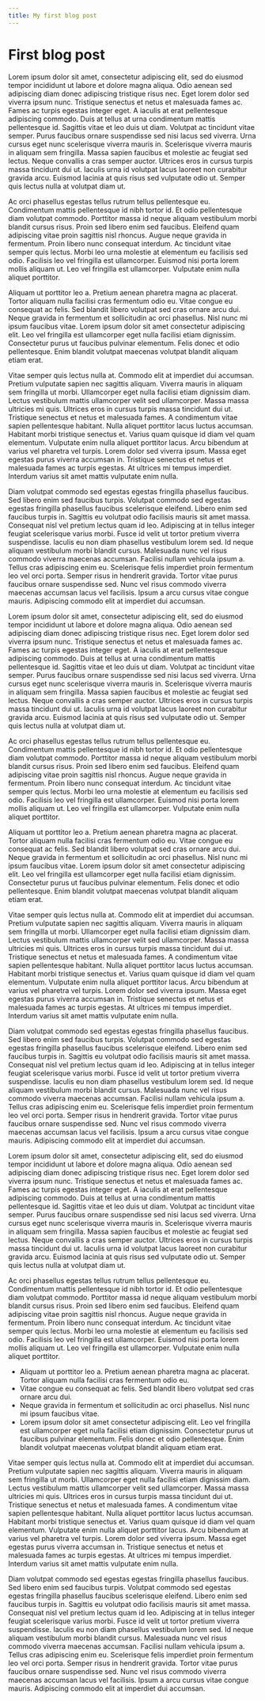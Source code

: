 ```yaml
---
title: My first blog post
---
```


# First blog post

Lorem ipsum dolor sit amet, consectetur adipiscing elit, sed do eiusmod tempor incididunt ut labore et dolore magna aliqua. 
Odio aenean sed adipiscing diam donec adipiscing tristique risus nec. Eget lorem dolor sed viverra ipsum nunc. 
Tristique senectus et netus et malesuada fames ac. Fames ac turpis egestas integer eget. 
A iaculis at erat pellentesque adipiscing commodo. Duis at tellus at urna condimentum mattis pellentesque id. 
Sagittis vitae et leo duis ut diam. Volutpat ac tincidunt vitae semper. Purus faucibus ornare suspendisse sed 
nisi lacus sed viverra. Urna cursus eget nunc scelerisque viverra mauris in. Scelerisque viverra mauris in aliquam sem fringilla. 
Massa sapien faucibus et molestie ac feugiat sed lectus. Neque convallis a cras semper auctor. Ultrices eros in cursus turpis
 massa tincidunt dui ut. Iaculis urna id volutpat lacus laoreet non curabitur gravida arcu. Euismod lacinia at quis risus sed 
 vulputate odio ut. Semper quis lectus nulla at volutpat diam ut.


Ac orci phasellus egestas tellus rutrum tellus pellentesque eu. Condimentum mattis pellentesque id nibh tortor id. 
Et odio pellentesque diam volutpat commodo. Porttitor massa id neque aliquam vestibulum morbi blandit cursus risus. 
Proin sed libero enim sed faucibus. Eleifend quam adipiscing vitae proin sagittis nisl rhoncus. Augue neque gravida in fermentum. 
Proin libero nunc consequat interdum. Ac tincidunt vitae semper quis lectus. 
Morbi leo urna molestie at elementum eu facilisis sed odio. Facilisis leo vel fringilla est ullamcorper. 
Euismod nisi porta lorem mollis aliquam ut. Leo vel fringilla est ullamcorper. Vulputate enim nulla aliquet porttitor.

Aliquam ut porttitor leo a. Pretium aenean pharetra magna ac placerat. Tortor aliquam nulla facilisi cras fermentum odio eu. 
Vitae congue eu consequat ac felis. Sed blandit libero volutpat sed cras ornare arcu dui. Neque gravida in fermentum et sollicitudin ac orci phasellus. Nisl nunc mi ipsum faucibus vitae. Lorem ipsum dolor sit amet consectetur adipiscing elit. Leo vel fringilla est ullamcorper eget nulla facilisi etiam dignissim. Consectetur purus ut faucibus pulvinar elementum. Felis donec et odio pellentesque. Enim blandit volutpat maecenas volutpat blandit aliquam etiam erat.

Vitae semper quis lectus nulla at. Commodo elit at imperdiet dui accumsan. Pretium vulputate sapien nec sagittis aliquam. 
Viverra mauris in aliquam sem fringilla ut morbi. Ullamcorper eget nulla facilisi etiam dignissim diam. 
Lectus vestibulum mattis ullamcorper velit sed ullamcorper. Massa massa ultricies mi quis. 
Ultrices eros in cursus turpis massa tincidunt dui ut. Tristique senectus et netus et malesuada fames. 
A condimentum vitae sapien pellentesque habitant. Nulla aliquet porttitor lacus luctus accumsan. 
Habitant morbi tristique senectus et. Varius quam quisque id diam vel quam elementum. Vulputate enim nulla aliquet porttitor lacus. 
Arcu bibendum at varius vel pharetra vel turpis. Lorem dolor sed viverra ipsum. Massa eget egestas purus viverra accumsan in. 
Tristique senectus et netus et malesuada fames ac turpis egestas. At ultrices mi tempus imperdiet. Interdum varius sit amet mattis 
vulputate enim nulla.

Diam volutpat commodo sed egestas egestas fringilla phasellus faucibus. Sed libero enim sed faucibus turpis. 
Volutpat commodo sed egestas egestas fringilla phasellus faucibus scelerisque eleifend. Libero enim sed faucibus turpis in. 
Sagittis eu volutpat odio facilisis mauris sit amet massa. Consequat nisl vel pretium lectus quam id leo. 
Adipiscing at in tellus integer feugiat scelerisque varius morbi. Fusce id velit ut tortor pretium viverra suspendisse. 
Iaculis eu non diam phasellus vestibulum lorem sed. Id neque aliquam vestibulum morbi blandit cursus. 
Malesuada nunc vel risus commodo viverra maecenas accumsan. Facilisi nullam vehicula ipsum a. Tellus cras adipiscing enim eu. 
Scelerisque felis imperdiet proin fermentum leo vel orci porta. Semper risus in hendrerit gravida. 
Tortor vitae purus faucibus ornare suspendisse sed. Nunc vel risus commodo viverra maecenas accumsan lacus vel facilisis. 
Ipsum a arcu cursus vitae congue mauris. Adipiscing commodo elit at imperdiet dui accumsan.

Lorem ipsum dolor sit amet, consectetur adipiscing elit, sed do eiusmod tempor incididunt ut labore et dolore magna aliqua. 
Odio aenean sed adipiscing diam donec adipiscing tristique risus nec. Eget lorem dolor sed viverra ipsum nunc. 
Tristique senectus et netus et malesuada fames ac. Fames ac turpis egestas integer eget. 
A iaculis at erat pellentesque adipiscing commodo. Duis at tellus at urna condimentum mattis pellentesque id. 
Sagittis vitae et leo duis ut diam. Volutpat ac tincidunt vitae semper. Purus faucibus ornare suspendisse sed 
nisi lacus sed viverra. Urna cursus eget nunc scelerisque viverra mauris in. Scelerisque viverra mauris in aliquam sem fringilla. 
Massa sapien faucibus et molestie ac feugiat sed lectus. Neque convallis a cras semper auctor. Ultrices eros in cursus turpis
 massa tincidunt dui ut. Iaculis urna id volutpat lacus laoreet non curabitur gravida arcu. Euismod lacinia at quis risus sed 
 vulputate odio ut. Semper quis lectus nulla at volutpat diam ut.
 

Ac orci phasellus egestas tellus rutrum tellus pellentesque eu. Condimentum mattis pellentesque id nibh tortor id. 
Et odio pellentesque diam volutpat commodo. Porttitor massa id neque aliquam vestibulum morbi blandit cursus risus. 
Proin sed libero enim sed faucibus. Eleifend quam adipiscing vitae proin sagittis nisl rhoncus. Augue neque gravida in fermentum. 
Proin libero nunc consequat interdum. Ac tincidunt vitae semper quis lectus. 
Morbi leo urna molestie at elementum eu facilisis sed odio. Facilisis leo vel fringilla est ullamcorper. 
Euismod nisi porta lorem mollis aliquam ut. Leo vel fringilla est ullamcorper. Vulputate enim nulla aliquet porttitor.

Aliquam ut porttitor leo a. Pretium aenean pharetra magna ac placerat. Tortor aliquam nulla facilisi cras fermentum odio eu. 
Vitae congue eu consequat ac felis. Sed blandit libero volutpat sed cras ornare arcu dui. Neque gravida in fermentum et sollicitudin ac orci phasellus. Nisl nunc mi ipsum faucibus vitae. Lorem ipsum dolor sit amet consectetur adipiscing elit. Leo vel fringilla est ullamcorper eget nulla facilisi etiam dignissim. Consectetur purus ut faucibus pulvinar elementum. Felis donec et odio pellentesque. Enim blandit volutpat maecenas volutpat blandit aliquam etiam erat.

Vitae semper quis lectus nulla at. Commodo elit at imperdiet dui accumsan. Pretium vulputate sapien nec sagittis aliquam. 
Viverra mauris in aliquam sem fringilla ut morbi. Ullamcorper eget nulla facilisi etiam dignissim diam. 
Lectus vestibulum mattis ullamcorper velit sed ullamcorper. Massa massa ultricies mi quis. 
Ultrices eros in cursus turpis massa tincidunt dui ut. Tristique senectus et netus et malesuada fames. 
A condimentum vitae sapien pellentesque habitant. Nulla aliquet porttitor lacus luctus accumsan. 
Habitant morbi tristique senectus et. Varius quam quisque id diam vel quam elementum. Vulputate enim nulla aliquet porttitor lacus. 
Arcu bibendum at varius vel pharetra vel turpis. Lorem dolor sed viverra ipsum. Massa eget egestas purus viverra accumsan in. 
Tristique senectus et netus et malesuada fames ac turpis egestas. At ultrices mi tempus imperdiet. Interdum varius sit amet mattis 
vulputate enim nulla.

Diam volutpat commodo sed egestas egestas fringilla phasellus faucibus. Sed libero enim sed faucibus turpis. 
Volutpat commodo sed egestas egestas fringilla phasellus faucibus scelerisque eleifend. Libero enim sed faucibus turpis in. 
Sagittis eu volutpat odio facilisis mauris sit amet massa. Consequat nisl vel pretium lectus quam id leo. 
Adipiscing at in tellus integer feugiat scelerisque varius morbi. Fusce id velit ut tortor pretium viverra suspendisse. 
Iaculis eu non diam phasellus vestibulum lorem sed. Id neque aliquam vestibulum morbi blandit cursus. 
Malesuada nunc vel risus commodo viverra maecenas accumsan. Facilisi nullam vehicula ipsum a. Tellus cras adipiscing enim eu. 
Scelerisque felis imperdiet proin fermentum leo vel orci porta. Semper risus in hendrerit gravida. 
Tortor vitae purus faucibus ornare suspendisse sed. Nunc vel risus commodo viverra maecenas accumsan lacus vel facilisis. 
Ipsum a arcu cursus vitae congue mauris. Adipiscing commodo elit at imperdiet dui accumsan.

Lorem ipsum dolor sit amet, consectetur adipiscing elit, sed do eiusmod tempor incididunt ut labore et dolore magna aliqua. 
Odio aenean sed adipiscing diam donec adipiscing tristique risus nec. Eget lorem dolor sed viverra ipsum nunc. 
Tristique senectus et netus et malesuada fames ac. Fames ac turpis egestas integer eget. 
A iaculis at erat pellentesque adipiscing commodo. Duis at tellus at urna condimentum mattis pellentesque id. 
Sagittis vitae et leo duis ut diam. Volutpat ac tincidunt vitae semper. Purus faucibus ornare suspendisse sed 
nisi lacus sed viverra. Urna cursus eget nunc scelerisque viverra mauris in. Scelerisque viverra mauris in aliquam sem fringilla. 
Massa sapien faucibus et molestie ac feugiat sed lectus. Neque convallis a cras semper auctor. Ultrices eros in cursus turpis
 massa tincidunt dui ut. Iaculis urna id volutpat lacus laoreet non curabitur gravida arcu. Euismod lacinia at quis risus sed 
 vulputate odio ut. Semper quis lectus nulla at volutpat diam ut.
 

Ac orci phasellus egestas tellus rutrum tellus pellentesque eu. Condimentum mattis pellentesque id nibh tortor id. 
Et odio pellentesque diam volutpat commodo. Porttitor massa id neque aliquam vestibulum morbi blandit cursus risus. 
Proin sed libero enim sed faucibus. Eleifend quam adipiscing vitae proin sagittis nisl rhoncus. Augue neque gravida in fermentum. 
Proin libero nunc consequat interdum. Ac tincidunt vitae semper quis lectus. 
Morbi leo urna molestie at elementum eu facilisis sed odio. Facilisis leo vel fringilla est ullamcorper. 
Euismod nisi porta lorem mollis aliquam ut. Leo vel fringilla est ullamcorper. Vulputate enim nulla aliquet porttitor.

- Aliquam ut porttitor leo a. Pretium aenean pharetra magna ac placerat. Tortor aliquam nulla facilisi cras fermentum odio eu. 
- Vitae congue eu consequat ac felis. Sed blandit libero volutpat sed cras ornare arcu dui. 
- Neque gravida in fermentum et sollicitudin ac orci phasellus. Nisl nunc mi ipsum faucibus vitae. 
- Lorem ipsum dolor sit amet consectetur adipiscing elit. Leo vel fringilla est ullamcorper eget nulla facilisi etiam dignissim. 
Consectetur purus ut faucibus pulvinar elementum. Felis donec et odio pellentesque. 
Enim blandit volutpat maecenas volutpat blandit aliquam etiam erat.

Vitae semper quis lectus nulla at. Commodo elit at imperdiet dui accumsan. Pretium vulputate sapien nec sagittis aliquam. 
Viverra mauris in aliquam sem fringilla ut morbi. Ullamcorper eget nulla facilisi etiam dignissim diam. 
Lectus vestibulum mattis ullamcorper velit sed ullamcorper. Massa massa ultricies mi quis. 
Ultrices eros in cursus turpis massa tincidunt dui ut. Tristique senectus et netus et malesuada fames. 
A condimentum vitae sapien pellentesque habitant. Nulla aliquet porttitor lacus luctus accumsan. 
Habitant morbi tristique senectus et. Varius quam quisque id diam vel quam elementum. Vulputate enim nulla aliquet porttitor lacus. 
Arcu bibendum at varius vel pharetra vel turpis. Lorem dolor sed viverra ipsum. Massa eget egestas purus viverra accumsan in. 
Tristique senectus et netus et malesuada fames ac turpis egestas. At ultrices mi tempus imperdiet. Interdum varius sit amet mattis 
vulputate enim nulla.

Diam volutpat commodo sed egestas egestas fringilla phasellus faucibus. Sed libero enim sed faucibus turpis. 
Volutpat commodo sed egestas egestas fringilla phasellus faucibus scelerisque eleifend. Libero enim sed faucibus turpis in. 
Sagittis eu volutpat odio facilisis mauris sit amet massa. Consequat nisl vel pretium lectus quam id leo. 
Adipiscing at in tellus integer feugiat scelerisque varius morbi. Fusce id velit ut tortor pretium viverra suspendisse. 
Iaculis eu non diam phasellus vestibulum lorem sed. Id neque aliquam vestibulum morbi blandit cursus. 
Malesuada nunc vel risus commodo viverra maecenas accumsan. Facilisi nullam vehicula ipsum a. Tellus cras adipiscing enim eu. 
Scelerisque felis imperdiet proin fermentum leo vel orci porta. Semper risus in hendrerit gravida. 
Tortor vitae purus faucibus ornare suspendisse sed. Nunc vel risus commodo viverra maecenas accumsan lacus vel facilisis. 
Ipsum a arcu cursus vitae congue mauris. Adipiscing commodo elit at imperdiet dui accumsan.